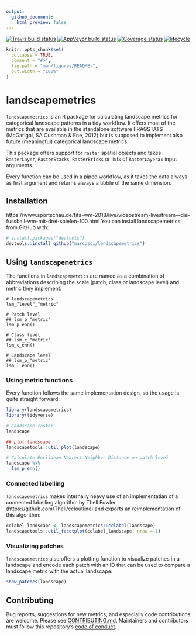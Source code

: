 ```yaml
---
output:
  github_document:
    html_preview: false
---
```


[![Travis build status](https://travis-ci.org/marcosci/landscapemetrics.svg?branch=master)](https://travis-ci.org/marcosci/landscapemetrics)
[![AppVeyor build status](https://ci.appveyor.com/api/projects/status/github/marcosci/landscapemetrics?branch=master&svg=true)](https://ci.appveyor.com/project/marcosci/landscapemetrics)
[![Coverage status](https://codecov.io/gh/marcosci/landscapemetrics/branch/master/graph/badge.svg)](https://codecov.io/github/marcosci/landscapemetrics?branch=master)
[![lifecycle](https://img.shields.io/badge/lifecycle-experimental-orange.svg)](https://www.tidyverse.org/lifecycle/#experimental)

<!-- README.md is generated from README.Rmd. Please edit that file -->

```r
knitr::opts_chunk$set(
  collapse = TRUE,
  comment = "#>",
  fig.path = "man/figures/README-",
  out.width = "100%"
)
```
# landscapemetrics

`landscapemetrics` is an R package for calculating landscape metrics for categorical landscape patterns in a tidy workflow. It offers most of the metrics that are available in the standalone software FRAGSTATS (McGarigal, SA Cushman & Ene, 2012) but is supposed to implement also future (meaningful) categorical landscape metrics.

This package offers support for `raster` spatial objects and takes `RasterLayer`, `RasterStacks`, `RasterBricks` or lists of `RasterLayer `as input arguments.

Every function can be used in a piped workflow, as it takes the data always as first argument and returns always a tibble of the same dimension.

## Installation
https://www.sportschau.de/fifa-wm-2018/live/videostream-livestream---die-fussball-wm-mit-drei-spielen-100.html
You can install landscapemetrics from GitHub with:

```r
# install.packages("devtools")
devtools::install_github("marcosci/landscapemetrics")
```

## Using `landscapemetrics`

The functions in `landscapemetrics` are named as a combination of abbreviations describing the scale (patch, class or landscape level) and metric they implement:

```
# landscapemetrics
lsm_"level"_"metric"

# Patch level
## lsm_p_"metric"
lsm_p_enn()

# Class level
## lsm_c_"metric"
lsm_c_enn()

# Landscape level
## lsm_p_"metric"
lsm_l_enn()
```

### Using metric functions
Every function follows the same implementation design, so the usage is quite straight forward:

```r
library(landscapemetrics)
library(tidyverse)

# Landscape raster
landscape

## plot landscape
landscapetools::util_plot(landscape)

# Calculate Euclidean Nearest-Neighbor Distance on patch level
landscape %>% 
  lsm_p_enn()
```

### Connected labelling 
`landscapemetrics` makes internally heavy use of an implementatian of a connected labelling algorithm by Thell Fowler (https://github.com/Thell/ccloutline) and exports an reimplementation of this algorithm:
```r
cclabel_landscape <- landscapemetrics::cclabel(landscape)
landscapetools::util_facetplot(cclabel_landscape, nrow = 1)
```

### Visualizing patches
`landscapemetrics` also offers a plotting function to visualize patches in a landscape and encode each patch with an ID that can be used to compare a landscape metric with the actual landscape:
```r
show_patches(landscape)
```


##  Contributing 
Bug reports, suggestions for new metrics, and especially code contributions are welcome. Please see [CONTRIBUTING.md](https://github.com/marcosci/landscapemetrics/blob/master/CONTRIBUTING.md). Maintainers and contributors must follow this repository's [code of conduct](CODE_OF_CONDUCT.md).
